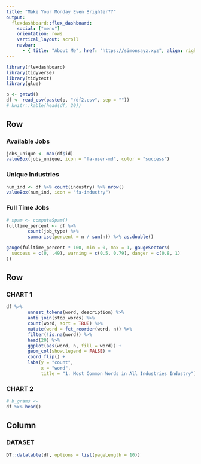 ```yaml
---
title: "Make Your Monday Even Brighter??"
output: 
  flexdashboard::flex_dashboard:
    social: ["menu"]
    orientation: rows
    vertical_layout: scroll
    navbar:
      - { title: "About Me", href: "https://simonsayz.xyz", align: right }
---
```


```r
library(flexdashboard)
library(tidyverse)
library(tidytext)
library(glue)
```

```r
p <- getwd()
df <- read_csv(paste(p, "/df2.csv", sep = ""))
# knitr::kable(head(df, 20))
```

Row
-----------------------------------------------------------------------

### Available Jobs

```r
jobs_unique <- max(df$id)
valueBox(jobs_unique, icon = "fa-user-md", color = "success")
```

###  Unique Industries 

```r
num_ind <- df %>% count(industry) %>% nrow()
valueBox(num_ind, icon = "fa-industry")
```

### Full Time Jobs

```r
# spam <- computeSpam()
fulltime_percent <- df %>% 
        count(job_type) %>% 
        summarise(percent = n / sum(n)) %>% as.double()

gauge(fulltime_percent * 100, min = 0, max = 1, gaugeSectors(
  success = c(0, .49), warning = c(0.5, 0.79), danger = c(0.8, 1)
))
```

Row 
-----------------------------------------------------------------------
  
### CHART 1
    
```r
df %>%
        unnest_tokens(word, description) %>% 
        anti_join(stop_words) %>%
        count(word, sort = TRUE) %>%
        mutate(word = fct_reorder(word, n)) %>%
        filter(!is.na(word)) %>%
        head(20) %>%
        ggplot(aes(word, n, fill = word)) +
        geom_col(show.legend = FALSE) +
        coord_flip() +
        labs(y = "count",
             x = "word",
             title = "1. Most Common Words in All Industries Industry")

```

### CHART 2
    
```r
# b_grams <- 
df %>% head()

```

Column 
-----------------------------------------------------------------------
   
### DATASET

```r

DT::datatable(df, options = list(pageLength = 10))

```   


 
